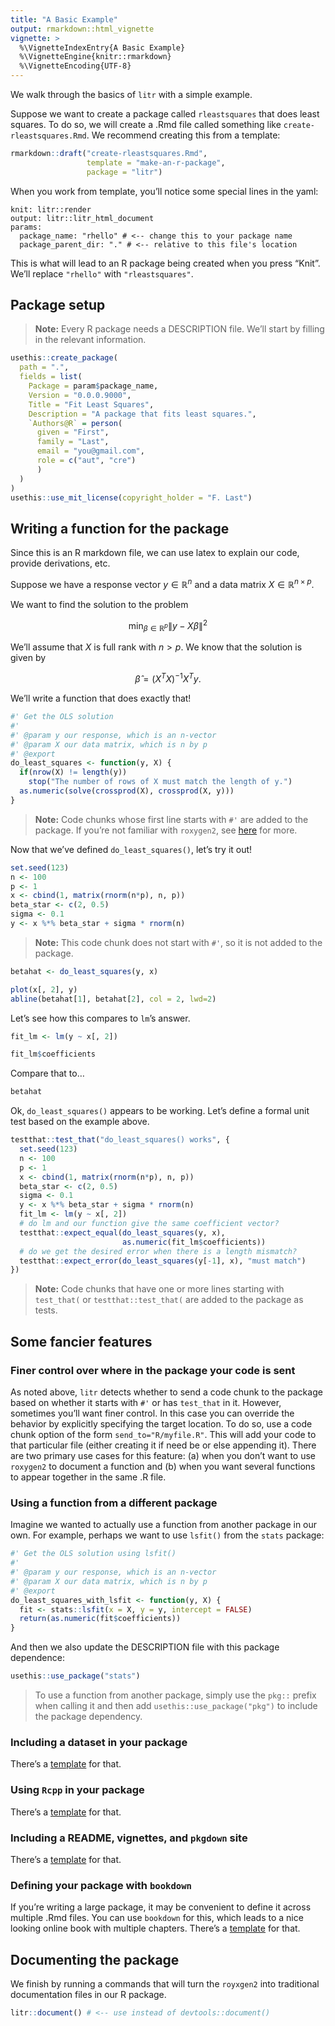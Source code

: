 ```yaml
---
title: "A Basic Example"
output: rmarkdown::html_vignette
vignette: >
  %\VignetteIndexEntry{A Basic Example}
  %\VignetteEngine{knitr::rmarkdown}
  %\VignetteEncoding{UTF-8}
---
```


\newcommand{\real}{\mathbb R}

We walk through the basics of `litr` with a simple example.

Suppose we want to create a package called `rleastsquares` that does least squares.  To do so, we will create a .Rmd file called something like `create-rleastsquares.Rmd`.  We recommend creating this from a template: 

```r
rmarkdown::draft("create-rleastsquares.Rmd",
                 template = "make-an-r-package",
                 package = "litr")
```

When you work from template, you'll notice some special lines in the yaml:

```
knit: litr::render
output: litr::litr_html_document
params:
  package_name: "rhello" # <-- change this to your package name
  package_parent_dir: "." # <-- relative to this file's location
```

This is what will lead to an R package being created when you press "Knit".  We'll replace `"rhello"` with  `"rleastsquares"`.

## Package setup

> **Note:** Every R package needs a DESCRIPTION file.  We'll start by filling in the relevant information.

```r
usethis::create_package(
  path = ".",
  fields = list(
    Package = param$package_name,
    Version = "0.0.0.9000",
    Title = "Fit Least Squares",
    Description = "A package that fits least squares.",
    `Authors@R` = person(
      given = "First",
      family = "Last",
      email = "you@gmail.com",
      role = c("aut", "cre")
      )
  )
)
usethis::use_mit_license(copyright_holder = "F. Last")
```

## Writing a function for the package

Since this is an R markdown file, we can use latex to explain our code, provide derivations, etc.

Suppose we have a response vector $y\in\real^n$ and a data matrix $X\in\real^{n\times p}$.

We want to find the solution to the problem

$$
\min_{\beta\in\real^p}\|y-X\beta\|^2
$$

We'll assume that $X$ is full rank with $n > p$.  We know that the solution is given by

$$
\hat\beta=(X^TX)^{-1}X^Ty.
$$

We'll write a function that does exactly that!

```r
#' Get the OLS solution
#' 
#' @param y our response, which is an n-vector
#' @param X our data matrix, which is n by p
#' @export
do_least_squares <- function(y, X) {
  if(nrow(X) != length(y))
    stop("The number of rows of X must match the length of y.")
  as.numeric(solve(crossprod(X), crossprod(X, y)))
}
```

> **Note:** Code chunks whose first line starts with `#'` are added to the package.  If you're not familiar with `roxygen2`, see [here](https://roxygen2.r-lib.org/) for more.

Now that we've defined `do_least_squares()`, let's try it out!

```r
set.seed(123)
n <- 100
p <- 1
x <- cbind(1, matrix(rnorm(n*p), n, p))
beta_star <- c(2, 0.5)
sigma <- 0.1
y <- x %*% beta_star + sigma * rnorm(n)
```

> **Note:** This code chunk does not start with `#'`, so it is not added to the package.

```r
betahat <- do_least_squares(y, x)
```

```r
plot(x[, 2], y)
abline(betahat[1], betahat[2], col = 2, lwd=2)
```

Let's see how this compares to `lm`'s answer.


```r
fit_lm <- lm(y ~ x[, 2])
```

```r
fit_lm$coefficients
```

Compare that to... 

```r
betahat
```

Ok, `do_least_squares()` appears to be working.  Let's define a formal unit test based on the example above.

```r
testthat::test_that("do_least_squares() works", {
  set.seed(123)
  n <- 100
  p <- 1
  x <- cbind(1, matrix(rnorm(n*p), n, p))
  beta_star <- c(2, 0.5)
  sigma <- 0.1
  y <- x %*% beta_star + sigma * rnorm(n)
  fit_lm <- lm(y ~ x[, 2])
  # do lm and our function give the same coefficient vector?
  testthat::expect_equal(do_least_squares(y, x),
                         as.numeric(fit_lm$coefficients))
  # do we get the desired error when there is a length mismatch?
  testthat::expect_error(do_least_squares(y[-1], x), "must match")
})
```

> **Note:** Code chunks that have one or more lines starting with `test_that(` or `testthat::test_that(` are added to the package as tests.

## Some fancier features

### Finer control over where in the package your code is sent

As noted above, `litr` detects whether to send a code chunk to the package based on whether it starts with `#'` or has `test_that` in it.  However, sometimes you'll want finer control.  In this case you can override the behavior by explicitly specifying the target location.  To do so, use a code chunk option of the form `send_to="R/myfile.R"`.  This will add your code to that particular file (either creating it if need be or else appending it).  There are two primary use cases for this feature: (a) when you don't want to use `roxygen2` to document a function and (b) when you want several functions to appear together in the same .R file.

### Using a function from a different package

Imagine we wanted to actually use a function from another package in our own.  For example, perhaps we want to use `lsfit()` from the `stats` package:

```r
#' Get the OLS solution using lsfit()
#' 
#' @param y our response, which is an n-vector
#' @param X our data matrix, which is n by p
#' @export
do_least_squares_with_lsfit <- function(y, X) {
  fit <- stats::lsfit(x = X, y = y, intercept = FALSE)
  return(as.numeric(fit$coefficients))
}
```

And then we also update the DESCRIPTION file with this package dependence:

```r
usethis::use_package("stats")
```

> To use a function from another package, simply use the `pkg::` prefix when calling it and then add `usethis::use_package("pkg")` to include the package dependency.

### Including a dataset in your package

There's a [template](package-templates.html) for that.

### Using `Rcpp` in your package

There's a [template](package-templates.html) for that.

### Including a README, vignettes, and `pkgdown` site

There's a [template](package-templates.html) for that.

### Defining your package with `bookdown`

If you're writing a large package, it may be convenient to define it across multiple .Rmd files. You can use `bookdown` for this, which leads to a nice looking online book with multiple chapters.  There's a [template](package-templates.html) for that.

## Documenting the package

We finish by running a commands that will turn the `royxgen2` into traditional documentation files in our R package.

```r
litr::document() # <-- use instead of devtools::document()
```

